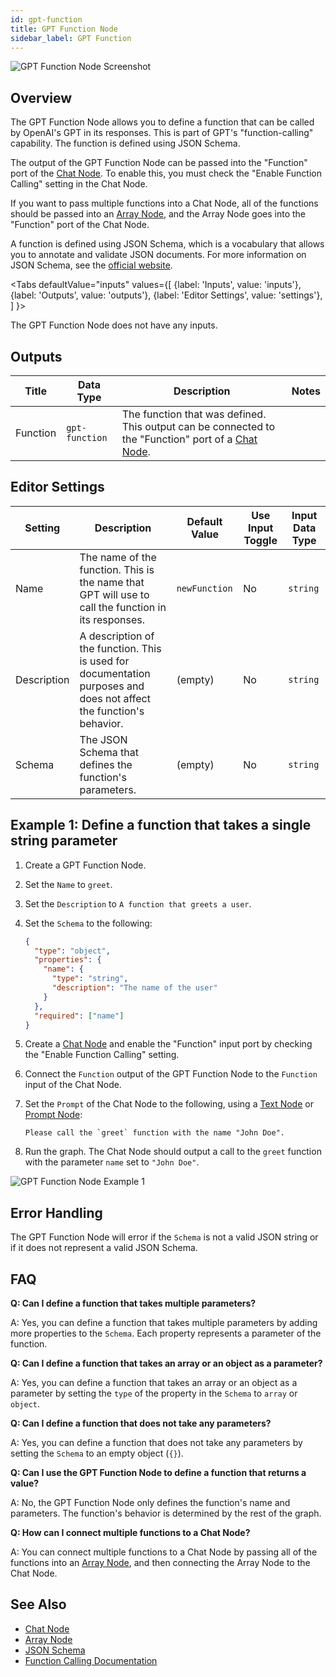 ```yaml
---
id: gpt-function
title: GPT Function Node
sidebar_label: GPT Function
---
```



![GPT Function Node Screenshot](./assets/gpt-function-node.png)

## Overview

The GPT Function Node allows you to define a function that can be called by OpenAI's GPT in its responses. This is part of GPT's "function-calling" capability. The function is defined using JSON Schema.

The output of the GPT Function Node can be passed into the "Function" port of the [Chat Node](./chat.mdx). To enable this, you must check the "Enable Function Calling" setting in the Chat Node.

If you want to pass multiple functions into a Chat Node, all of the functions should be passed into an [Array Node](./array.mdx), and the Array Node goes into the "Function" port of the Chat Node.

A function is defined using JSON Schema, which is a vocabulary that allows you to annotate and validate JSON documents. For more information on JSON Schema, see the [official website](https://json-schema.org/).

<Tabs
  defaultValue="inputs"
  values={[
    {label: 'Inputs', value: 'inputs'},
    {label: 'Outputs', value: 'outputs'},
    {label: 'Editor Settings', value: 'settings'},
  ]
}>

<TabItem value="inputs">

The GPT Function Node does not have any inputs.

</TabItem>

<TabItem value="outputs">

## Outputs

| Title    | Data Type      | Description                                                                                                      | Notes |
| -------- | -------------- | ---------------------------------------------------------------------------------------------------------------- | ----- |
| Function | `gpt-function` | The function that was defined. This output can be connected to the "Function" port of a [Chat Node](./chat.mdx). |       |

</TabItem>

<TabItem value="settings">

## Editor Settings

| Setting     | Description                                                                                                         | Default Value | Use Input Toggle | Input Data Type |
| ----------- | ------------------------------------------------------------------------------------------------------------------- | ------------- | ---------------- | --------------- |
| Name        | The name of the function. This is the name that GPT will use to call the function in its responses.                 | `newFunction` | No               | `string`        |
| Description | A description of the function. This is used for documentation purposes and does not affect the function's behavior. | (empty)       | No               | `string`        |
| Schema      | The JSON Schema that defines the function's parameters.                                                             | (empty)       | No               | `string`        |

</TabItem>

</Tabs>

## Example 1: Define a function that takes a single string parameter

1. Create a GPT Function Node.
2. Set the `Name` to `greet`.
3. Set the `Description` to `A function that greets a user`.
4. Set the `Schema` to the following:

   ```json
   {
     "type": "object",
     "properties": {
       "name": {
         "type": "string",
         "description": "The name of the user"
       }
     },
     "required": ["name"]
   }
   ```

5. Create a [Chat Node](./chat.mdx) and enable the "Function" input port by checking the "Enable Function Calling" setting.
6. Connect the `Function` output of the GPT Function Node to the `Function` input of the Chat Node.
7. Set the `Prompt` of the Chat Node to the following, using a [Text Node](./text.mdx) or [Prompt Node](./prompt.mdx):

   ```
   Please call the `greet` function with the name "John Doe".
   ```

8. Run the graph. The Chat Node should output a call to the `greet` function with the parameter `name` set to `"John Doe"`.

![GPT Function Node Example 1](./assets/gpt-function-node-example-01.png)

## Error Handling

The GPT Function Node will error if the `Schema` is not a valid JSON string or if it does not represent a valid JSON Schema.

## FAQ

**Q: Can I define a function that takes multiple parameters?**

A: Yes, you can define a function that takes multiple parameters by adding more properties to the `Schema`. Each property represents a parameter of the function.

**Q: Can I define a function that takes an array or an object as a parameter?**

A: Yes, you can define a function that takes an array or an object as a parameter by setting the `type` of the property in the `Schema` to `array` or `object`.

**Q: Can I define a function that does not take any parameters?**

A: Yes, you can define a function that does not take any parameters by setting the `Schema` to an empty object (`{}`).

**Q: Can I use the GPT Function Node to define a function that returns a value?**

A: No, the GPT Function Node only defines the function's name and parameters. The function's behavior is determined by the rest of the graph.

**Q: How can I connect multiple functions to a Chat Node?**

A: You can connect multiple functions to a Chat Node by passing all of the functions into an [Array Node](./array.mdx), and then connecting the Array Node to the Chat Node.

## See Also

- [Chat Node](./chat.mdx)
- [Array Node](./array.mdx)
- [JSON Schema](https://json-schema.org/)
- [Function Calling Documentation](https://platform.openai.com/docs/guides/gpt/function-calling)
